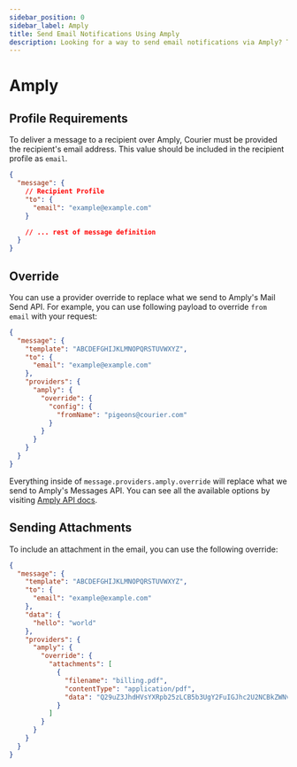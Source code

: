 ```yaml
---
sidebar_position: 0
sidebar_label: Amply
title: Send Email Notifications Using Amply
description: Looking for a way to send email notifications via Amply? This step-by-step tutorial will show you how to integrate Amply's API the easy way.
---
```


# Amply

## Profile Requirements

To deliver a message to a recipient over Amply, Courier must be provided the recipient's email address. This value should be included in the recipient profile as `email`.

```json title=JSON
{
  "message": {
    // Recipient Profile
    "to": {
      "email": "example@example.com"
    }

    // ... rest of message definition
  }
}
```

## Override

You can use a provider override to replace what we send to Amply's Mail Send API. For example, you can use following payload to override `from email` with your request:

```json title=JSON
{
  "message": {
    "template": "ABCDEFGHIJKLMNOPQRSTUVWXYZ",
    "to": {
      "email": "example@example.com"
    },
    "providers": {
      "amply": {
        "override": {
          "config": {
            "fromName": "pigeons@courier.com"
          }
        }
      }
    }
  }
}
```

Everything inside of `message.providers.amply.override` will replace what we send to Amply's Messages API. You can see all the available options by visiting [Amply API docs](https://docs.sendamply.com/docs/api/b3A6MTg2OTcyNA-send-an-email).

## Sending Attachments

To include an attachment in the email, you can use the following override:

```json
{
  "message": {
    "template": "ABCDEFGHIJKLMNOPQRSTUVWXYZ",
    "to": {
      "email": "example@example.com"
    },
    "data": {
      "hello": "world"
    },
    "providers": {
      "amply": {
        "override": {
          "attachments": [
            {
              "filename": "billing.pdf",
              "contentType": "application/pdf",
              "data": "Q29uZ3JhdHVsYXRpb25zLCB5b3UgY2FuIGJhc2U2NCBkZWNvZGUh"
            }
          ]
        }
      }
    }
  }
}
```
